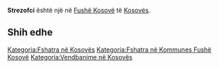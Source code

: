 {{Fshat në 
 | Emri                = Strezofci
 | EmriAlt                = 
 | NAME_SHORT_FORM=      
 | NAME_GENERIC=      
 | NAME_SORT_NAME_RO=      STREZOFCI
 | FULL_NAME_RO = Strezofci
 | FULL_NAME_ND_RO=Strezofci
 | SORT_NAME_RG=STREZOFCI
 | FULL_NAME_RG=Strezofci
 | FULL_NAME_ND_RG=Strezofci
 | SRP_NAME_SHORT_FORM=      
 | SRP_NAME_GENERIC=      
 | SRP_NAME_SORT_NAME_RO=      
 | SRP_FULL_NAME_RO = 
 | SRP_FULL_NAME_ND_RO=
 | SRP_SORT_NAME_RG=
 | SRP_FULL_NAME_RG=
 | SRP_FULL_NAME_ND_RG=
 | Emri (Rasa dhanore) = 
 | Figura              = 
 | Shteti              = Kosovo
 | Komuna              = Fushë Kosovë
 | Kodi postar         = 
 | Sipërfaqja          = 

 | Popullsia           = 

 | Regj. i popullsisë  = 
 | Dend. e popullsisë  = 
 | Faqja zyrtare       = 
 <!--- Koordinatat ----> 
 | Gjerësia            = 42.6475
 | Gjatësia            = 21.504167
 | Lartësia            = 
}}
'''Strezofci''' është një [[]] në [[Fushë Kosovë]] të [[Kosovës]].

<!-- == Gjeografia == -->
<!-- == Historia == -->
<!-- == Demografia == -->
== Shih edhe ==
{{Komuna Fushë Kosovë}}
{{Kosovo-Administrata-Cung}}

[[Kategoria:Fshatra në Kosovës]]
[[Kategoria:Fshatra në Kommunes Fushë Kosovë]]
[[Kategoria:Vendbanime në Kosovës]]